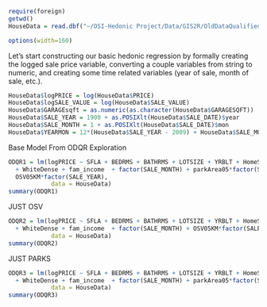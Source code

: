 
```r
require(foreign)
getwd()
HouseData = read.dbf("~/OSI-Hedonic Project/Data/GIS2R/OldDataQualifiedRam.dbf") 
```

```r
options(width=160)
```

Let's start constructing our basic hedonic regression by formally creating the logged sale price variable, converting a couple variables from string to numeric, and creating some time related variables (year of sale, month of sale, etc.).
```r
HouseData$logPRICE = log(HouseData$PRICE)
HouseData$logSALE_VALUE = log(HouseData$SALE_VALUE)
HouseData$GARAGEsqft = as.numeric(as.character(HouseData$GARAGESQFT))
HouseData$SALE_YEAR = 1900 + as.POSIXlt(HouseData$SALE_DATE)$year
HouseData$SALE_MONTH = 1 + as.POSIXlt(HouseData$SALE_DATE)$mon
HouseData$YEARMON = 12*(HouseData$SALE_YEAR - 2009) + HouseData$SALE_MONTH # number of months since january 1, 2009
```

Base Model From ODQR Exploration

```r
ODQR1 = lm(logPRICE ~ SFLA + BEDRMS + BATHRMS + LOTSIZE + YRBLT + HomeStyle + ELEMENTARY 
  + WhiteDense + fam_income  + factor(SALE_MONTH) + parkArea05*factor(SALE_YEAR) + 
  OSV05KM*factor(SALE_YEAR), 
            data = HouseData)
summary(ODQR1)
```

JUST OSV

```r
ODQR2 = lm(logPRICE ~ SFLA + BEDRMS + BATHRMS + LOTSIZE + YRBLT + HomeStyle + ELEMENTARY 
  + WhiteDense + fam_income  + factor(SALE_MONTH) + OSV05KM*factor(SALE_YEAR), 
            data = HouseData)
summary(ODQR2)
```

JUST PARKS

```r
ODQR3 = lm(logPRICE ~ SFLA + BEDRMS + BATHRMS + LOTSIZE + YRBLT + HomeStyle + ELEMENTARY 
  + WhiteDense + fam_income  + factor(SALE_MONTH) + parkArea05*factor(SALE_YEAR), 
            data = HouseData)
summary(ODQR3)
```
